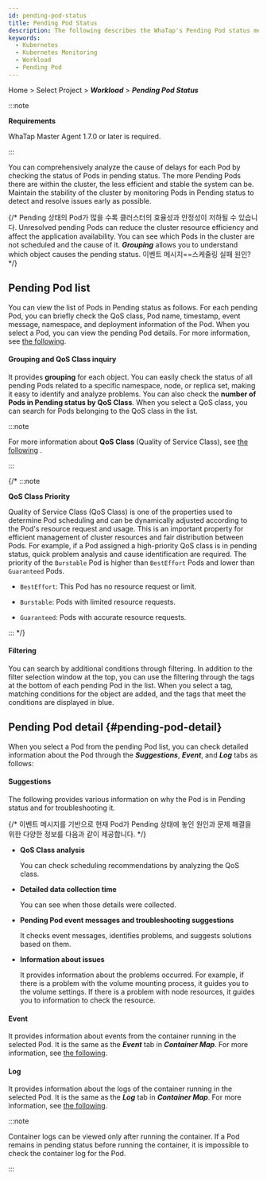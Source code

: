 ```yaml
---
id: pending-pod-status
title: Pending Pod Status
description: The following describes the WhaTap's Pending Pod status menu.
keywords:
  - Kubernetes
  - Kubernetes Monitoring
  - Workload
  - Pending Pod
---
```


Home > Select Project > **_Workload_** > **_Pending Pod Status_**

:::note 

**Requirements**

WhaTap Master Agent 1.7.0 or later is required. 

:::

You can comprehensively analyze the cause of delays for each Pod by checking the status of Pods in pending status. The more Pending Pods there are within the cluster, the less efficient and stable the system can be. Maintain the stability of the cluster by monitoring Pods in Pending status to detect and resolve issues early as possible. 

{/* Pending 상태의 Pod가 많을 수록 클러스터의 효율성과 안정성이 저하될 수 있습니다. Unresolved pending Pods can reduce the cluster resource efficiency and affect the application availability. You can see which Pods in the cluster are not scheduled and the cause of it.  **_Grouping_** allows you to understand which object causes the pending status. 이벤트 메시지==스케줄링 실패 원인? */}

## Pending Pod list

You can view the list of Pods in Pending status as follows. For each pending Pod, you can briefly check the QoS class, Pod name, timestamp, event message, namespace, and deployment information of the Pod. When you select a Pod, you can view the pending Pod details. For more information, see [the following](#pending-pod-detail). 

<ImgLang img='k8s-pending-pod-status.png' desc='Pending Pod List' />

#### Grouping and QoS Class inquiry

It provides **grouping** for each object. You can easily check the status of all pending Pods related to a specific namespace, node, or replica set, making it easy to identify and analyze problems. You can also check the **number of Pods in Pending status by QoS Class**. When you select a QoS class, you can search for Pods belonging to the QoS class in the list.

<ImgLang img='k8s-pending-pod-status-gr-qos.png' desc='Pending Pod grouping and viewing QoS Class' />

:::note 

For more information about **QoS Class** (Quality of Service Class), see [the following](https://kubernetes.io/docs/tasks/configure-pod-container/quality-service-pod/) . 

:::

{/* :::note 

**QoS Class Priority**

Quality of Service Class (QoS Class) is one of the properties used to determine Pod scheduling and can be dynamically adjusted according to the Pod's resource request and usage. This is an important property for efficient management of cluster resources and fair distribution between Pods. For example, if a Pod assigned a high-priority QoS class is in pending status, quick problem analysis and cause identification are required. The priority of the <code class='pay'>Burstable</code> Pod is higher than <code class='bef'>BestEffort</code> Pods and lower than <code class='grnt'>Guaranteed</code> Pods. 

- <code class='bef'>BestEffort</code>: This Pod has no resource request or limit.

- <code class='pay'>Burstable</code>: Pods with limited resource requests.

- <code class='grnt'>Guaranteed</code>: Pods with accurate resource requests.

::: */}

#### Filtering

You can search by additional conditions through filtering. In addition to the filter selection window at the top, you can use the filtering through the tags at the bottom of each pending Pod in the list. When you select a tag, matching conditions for the object are added, and the tags that meet the conditions are displayed in blue. 

<ImgLang img='k8s-pending-pod-status-filter.png' desc='Pending Pod filter' />

## Pending Pod detail {#pending-pod-detail}

When you select a Pod from the pending Pod list, you can check detailed information about the Pod through the **_Suggestions_**, **_Event_**, and **_Log_** tabs as follows: 

<ImgLang img='k8s-pending-pod-status-detail.png' desc='Pending Pod details' />

#### Suggestions

The following provides various information on why the Pod is in Pending status and for troubleshooting it. 

{/* 이벤트 메시지를 기반으로 현재 Pod가 Pending 상태에 놓인 원인과 문제 해결을 위한 다양한 정보를 다음과 같이 제공합니다.  */}

- **QoS Class analysis**

  You can check scheduling recommendations by analyzing the QoS class. 

- **Detailed data collection time**

  You can see when those details were collected. 

- **Pending Pod event messages and troubleshooting suggestions**

  It checks event messages, identifies problems, and suggests solutions based on them. 

- **Information about issues**

  It provides information about the problems occurred. For example, if there is a problem with the volume mounting process, it guides you to the volume settings. If there is a problem with node resources, it guides you to information to check the resource. 

#### Event

It provides information about events from the container running in the selected Pod. It is the same as the **_Event_** tab in **_Container Map_**. For more information, see [the following](https://docs.whatap.io/kubernetes/container-map-event).

#### Log

It provides information about the logs of the container running in the selected Pod. It is the same as the **_Log_** tab in **_Container Map_**. For more information, see [the following](https://docs.whatap.io/kubernetes/container-map-log). 

:::note 

Container logs can be viewed only after running the container. If a Pod remains in pending status before running the container, it is impossible to check the container log for the Pod. 

:::
